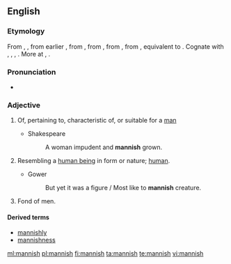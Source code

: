 ==English==

===Etymology===
From {{etyl|enm|en}} {{term|mannisshe|lang=enm}}, {{term|mannysh|lang=enm}}, from earlier {{term|mennish||human", also "humanity, mankind|lang=enm}}, from {{etyl|ang|en}} {{term|mennisc||human, natural, humane", also "mankind, humnan race|lang=ang}}, from {{etyl|gem-pro|en}} {{recons|manniskaz||human, humanity|lang=gem-pro}}, from {{etyl|gem-pro|en}} {{recons|mann-||man, human, person|lang=gem-pro}}, from {{etyl|ine-pro|en}} {{recons|mAnw-||man|lang=ine-pro}}, equivalent to {{suffix|man|ish}}. Cognate with {{etyl|nl|-}} {{term|mens||human|lang=osx}}, {{etyl|de|-}} {{term|Mensch||human being|lang=goh}}, {{etyl|da|-}} {{term|mennesk||human|lang=non}}, {{etyl|is|-}} {{term|manneskju||person, human being|lang=is}}. More at {{l|en|man}}, {{l|en|mennish}}.

===Pronunciation===
* {{rhymes|ænɪʃ}}

===Adjective===
{{en-adj}}

# Of, pertaining to, characteristic of, or suitable for a [[man]]
#: {{rfquotek|Chaucer}}
#* Shakespeare
#*: A woman impudent and '''mannish''' grown.
# {{obsolete}} Resembling a [[human being]] in form or nature; [[human]].
#: {{rfquotek|Chaucer}}
#* Gower
#*: But yet it was a figure / Most like to '''mannish''' creature.
# {{obsolete|of a woman}} Fond of men.
#: {{rfquotek|Chaucer}}

====Derived terms====
* [[mannishly]]
* [[mannishness]]

[[ml:mannish]]
[[pl:mannish]]
[[fi:mannish]]
[[ta:mannish]]
[[te:mannish]]
[[vi:mannish]]